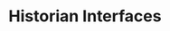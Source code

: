 ---
id: historian
title: Historian Interfaces
slug: /setup-and-administration/interfaces/historian
description: ''
tags: []
---